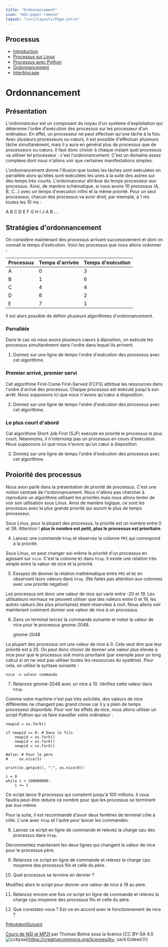```yaml
---
title: "Ordonnancement"
icon: "mdi:paper-remove"
layout: "/src/layouts/Page.astro"
---
```

 
## Processus

  * [Introduction](.)
  * [Processus sur Linux](processus-linux)
  * [Processus avec Python](processus-python)
  * [Ordonnancement](ordonnancement)
  * [Interblocage](interblocage)

# Ordonnancement

## Présentation

L'_ordonnanceur_ est un composant du noyau d'un système d'exploitation qui
détermine l'ordre d'exécution des processus sur les processeur d'un
ordinateur. En effet, un processeur ne peut effectuer qu'une tâche à la fois.
Avec plusieurs processeurs ou cœurs, il est possible d'effectuer plusieurs
tâche simultanément, mais il y aura en général plus de processus que de
processeurs ou cœurs. Il faut donc choisir à chaque instant quel processus va
utiliser tel processeur : c'est l'_ordonnancement_. C'est un domaine assez
complexe dont nous n'allons voir que certaines manifestations simples.

L'ordonnancement donne l'illusion que toutes les tâches sont exécutées en
parrallèle alors qu'elles sont exécutées les unes à la suite des autres sur
des temps très courts. L'ordonnanceur attribue du temps processeur aux
processus. Ainsi, de manière schématique, si nous avons 10 processus (A, B,
C…) avec un temps d'exécution infini et la même priorité. Pour un seul
processeur, chacun des processus va avoir droit, par exemple, à 1 ms toutes
les 10 ms :

A B C D E F G H I J A B …

## Stratégies d'ordonnancement

On considère maintenant des processus arrivant successivement et dont on
connait le temps d'exécution. Voici les processus que nous allons ordonner :

Processus | Temps d'arrivée | Temps d'exécution  
---|---|---  
A | 0 | 3  
B | 1 | 6  
C | 4 | 4  
D | 6 | 2  
E | 7 | 1  
  
Il est alors possible de définir plusieurs algorithmes d'ordonnancement.

### Parrallèle

Dans le cas où nous avons plusieurs cœurs à diposition, on exécute les
processus simultanément dans l'ordre dans lequel ils arrivent.

1. Donnez sur une ligne de temps l'ordre d'exécution des processus avec
cet algorithme.

### Premier arrivé, premier servi

Cet algorithme First-Come First-Served (FCFS) attirbue les ressources dans
l'ordre d'arrivé des processus. Chaque processus est exécuté jusqu'à son
arrêt. Nous supposons ici que nous n'avons qu'cœur à disposition.

2. Donnez sur une ligne de temps l'ordre d'exécution des processus avec
cet algorithme.

### Le plus court d'abord

Cat algorithme Short Job First (SJF) exécute en priorité le processus le plus
court. Néanmoins, il n'interromp pas un processus en cours d'exécution. Nous
supposons ici que nous n'avons qu'un cœur à disposition

3. Donnez sur une ligne de temps l'ordre d'exécution des processus avec
cet algorithme.

## Proiorité des processus

Nous avon parlé dans la présentation de priorité de processus. C'est une
notion centrale de l'ordonnancement. Nous n'allons pas chercher à reproduire
un algorithme utilisant les priorités mais nous allons tenter de voir son
utilisation sous Linux. Ainsi de manière logique, ce sont les processus avec
la plus grande priorité qui auront le plus de temps processeur.

Sous Linux, pour la plupart des processus, la priorité est un nombre entre 0
et 39. Attention ! **plus le nombre est petit, plus le processus est
prioritaire**.

4. Lancez une commande `htop` et observez la colonne `PRI` qui correspond
à la priorité.

Sous Linux, on peut changer soi-même la priorité d'un processus en agissant
sur `nice`. C'est la colonne `NI` dans `htop`. Il existe une relation très
simple entre la valeur de nice et la priorité.

5. Essayez de deviner la relation mathématique entre `PRI` et `NI` en
observant leurs valeurs dans `htop`. (Ne faites pas attention aux colonnes
avec une priorité négative)

Les processus ont donc une valeur de nice qui varie entre -20 et 19. Les
utilisateurs normaux ne peuvent utiliser que des valeurs entre 0 et 19, les
autres valeurs (les plus prioritaires) étant réservées à root. Nous allons
voir maintenant comment donner une valeur de nice à un processus.

6. Dans un terminal lancez la commande suivante et notez la valeur de nice
pour le processus gnome-2048.

    
    
    gnome-2048

La plupart des processus ont une valeur de nice à 0. Cela veut dire que leur
priorité est à 20. On peut donc choisir de donner une valeur plus élevée à
nice pour que le processus soit moins prioritaire (par exemple pour un long
calcul si on ne veut pas utiliser toutes les ressources du système). Pour
cela, on utilise la syntaxe suivante :

    
    
    nice -n valeur commande

7. Relancez gnome-2048 avec un nice à 10. Vérifiez cette valeur dans
`htop`.

Comme votre machine n'est pas très solicitée, des valeurs de nice différentes
ne changent pas grand chose car il y a plein de temps processeur disponible.
Pour voir les effets de nice, nous allons utiliser un script Python qui va
faire travailler votre ordinateur :

    
    
    
    newpid = os.fork()
    
    if newpid == 0: # Dans le fils
        newpid = os.fork()
        newpid = os.fork()
        newpid = os.fork()
    
    #else: # Pour le père
    #     os.nice(5)
    
    print(os.getpid(), ":", os.nice(0))
    
    i = 0
    while i < 100000000:
        i += 1

Ce script lance 9 processus qui comptent jusqu'à 100 millions. Il vous faudra
peut-être réduire ce nombre pour que les processus se terminent par eux-même.

Pour la suite, il est recommandé d'avoir deux fenêtres de terminal côte à
côte. L'une avec `htop` et l'autre pour lancer les commandes.

8. Lancez ce script en ligne de commande et relevez la charge cpu des
processus dans `htop`.

Décommentez maintenant les deux lignes qui changent la valeur de nice pour le
processus père.

9. Relancez ce script en ligne de commande et relevez la charge cpu
moyenne des processus fils et celle du père.

10. Quel processus se termine en dernier ?

Modifiez alors le script pour donner une valeur de nice à 19 au père.

11. Relancez encore une fois ce script en ligne de commande et relevez la
charge cpu moyenne des processus fils et celle du père.

12. Que constatez-vous ? Est-ce en accord avec le fonctionnement de nice ?

[Précédent](processus-python)[Suivant](interblocage)

[Cours de NSI et MP2I](https://kxs.fr/cours/) par Thomas Beline sous la
licence [CC BY-SA 4.0
![ccbysa](//cours/ccbysa.svg)](https://creativecommons.org/licenses/by-
sa/4.0/deed.fr)

